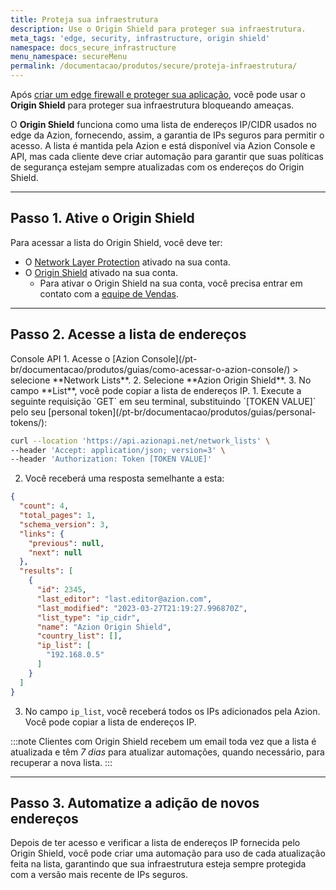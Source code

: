 ```yaml
---
title: Proteja sua infraestrutura
description: Use o Origin Shield para proteger sua infraestrutura.
meta_tags: 'edge, security, infrastructure, origin shield'
namespace: docs_secure_infrastructure
menu_namespace: secureMenu
permalink: /documentacao/produtos/secure/proteja-infraestrutura/
---
```



<InterfaceNote />

Após [criar um edge firewall e proteger sua aplicação](/pt-br/documentacao/produtos/guias/secure/edge-firewall-definir-main-settings/), você pode usar o **Origin Shield** para proteger sua infraestrutura bloqueando ameaças.

O **Origin Shield** funciona como uma lista de endereços IP/CIDR usados no edge da Azion, fornecendo, assim, a garantia de IPs seguros para permitir o acesso. A lista é mantida pela Azion e está disponível via Azion Console e API, mas cada cliente deve criar automação para garantir que suas políticas de segurança estejam sempre atualizadas com os endereços do Origin Shield.

---

## Passo 1. Ative o Origin Shield

Para acessar a lista do Origin Shield, você deve ter:

- O [Network Layer Protection](/pt-br/documentacao/produtos/guias/secure/edge-firewall-definir-main-settings/#modulos) ativado na sua conta.
- O [Origin Shield](/pt-br/documentacao/produtos/secure/edge-firewall/network-layer-protection/#origin-shield) ativado na sua conta.
  - Para ativar o Origin Shield na sua conta, você precisa entrar em contato com a [equipe de Vendas](https://www.azion.com/pt-br/contate-vendas/).

---

## Passo 2. Acesse a lista de endereços

<Tabs client:visible>
    <Fragment slot="tab.console">Console</Fragment>
    <Fragment slot="tab.api">API</Fragment>

<Fragment slot="panel.console">
1. Acesse o [Azion Console](/pt-br/documentacao/produtos/guias/como-acessar-o-azion-console/) > selecione **Network Lists**.
2. Selecione **Azion Origin Shield**.
3. No campo **List**, você pode copiar a lista de endereços IP.
</Fragment>

<Fragment slot="panel.api">
1. Execute a seguinte requisição `GET` em seu terminal, substituindo `[TOKEN VALUE]` pelo seu [personal token](/pt-br/documentacao/produtos/guias/personal-tokens/):

```bash
curl --location 'https://api.azionapi.net/network_lists' \
--header 'Accept: application/json; version=3' \
--header 'Authorization: Token [TOKEN VALUE]'
```

2. Você receberá uma resposta semelhante a esta:

```json
{
  "count": 4,
  "total_pages": 1,
  "schema_version": 3,
  "links": {
    "previous": null,
    "next": null
  },
  "results": [
    {
      "id": 2345,
      "last_editor": "last.editor@azion.com",
      "last_modified": "2023-03-27T21:19:27.996870Z",
      "list_type": "ip_cidr",
      "name": "Azion Origin Shield",
      "country_list": [],
      "ip_list": [
        "192.168.0.5"
      ]
    }
  ]
}
```

3. No campo `ip_list`, você receberá todos os IPs adicionados pela Azion. Você pode copiar a lista de endereços IP.
</Fragment>

</Tabs>

:::note
Clientes com Origin Shield recebem um email toda vez que a lista é atualizada e têm *7 dias* para atualizar automações, quando necessário, para recuperar a nova lista.
:::

---

## Passo 3. Automatize a adição de novos endereços

Depois de ter acesso e verificar a lista de endereços IP fornecida pelo Origin Shield, você pode criar uma automação para uso de cada atualização feita na lista, garantindo que sua infraestrutura esteja sempre protegida com a versão mais recente de IPs seguros.
